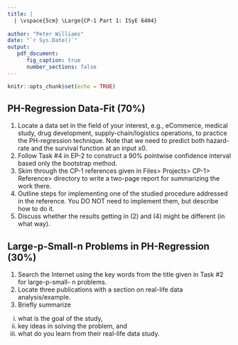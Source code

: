 ```yaml
---
title: | 
  | \vspace{5cm} \Large{CP-1 Part 1: ISyE 6404}
  
author: "Peter Williams"
date: "`r Sys.Date()`"
output:
   pdf_document:
      fig_caption: true
      number_sections: false
---
```


\newpage
\tableofcontents

```r
knitr::opts_chunk$set(echo = TRUE)
```

## PH-Regression Data-Fit (70%)

1) Locate a data set in the field of your interest, e.g., eCommerce, medical study, drug development, supply-chain/logistics operations, to practice the PH-regression technique. Note that we need to predict both hazard-rate and the survival function at an input x0.
2) Follow Task #4 in EP-2 to construct a 90% pointwise confidence interval based only the bootstrap method.
3) Skim through the CP-1 references given in Files> Projects> CP-1> Reference> directory to write a two-page report for summarizing the work there.
4) Outline steps for implementing one of the studied procedure addressed in the reference. You DO NOT need to implement them, but describe how to do it.
5) Discuss whether the results getting in (2) and (4) might be different (in what way).

## Large-p-Small-n Problems in PH-Regression (30%)

1) Search the Internet using the key words from the title given in Task #2 for large-p-small- n problems.
2) Locate three publications with a section on real-life data analysis/example.
3) Briefly summarize
i) what is the goal of the study,
ii) key ideas in solving the problem, and
iii) what do you learn from their real-life data study.


